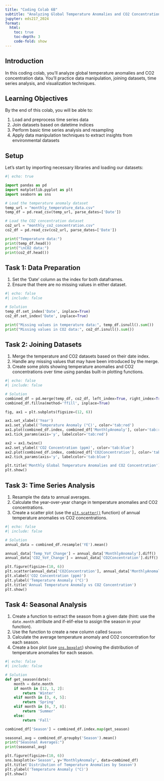 ```yaml
---
title: "Coding Colab 6B"
subtitle: "Analyzing Global Temperature Anomalies and CO2 Concentrations"
jupyter: eds217_2024
format:
  html:
    toc: true
    toc-depth: 3
    code-fold: show
---
```


## Introduction

In this coding colab, you'll analyze global temperature anomalies and CO2 concentration data. You'll practice data manipulation, joining datasets, time series analysis, and visualization techniques.

## Learning Objectives

By the end of this colab, you will be able to:

1. Load and preprocess time series data
2. Join datasets based on datetime indices
3. Perform basic time series analysis and resampling
5. Apply data manipulation techniques to extract insights from environmental datasets

## Setup

Let's start by importing necessary libraries and loading our datasets:

```python
#| echo: true

import pandas as pd
import matplotlib.pyplot as plt
import seaborn as sns

# Load the temperature anomaly dataset
temp_url = "monthly_temperature_data.csv"
temp_df = pd.read_csv(temp_url, parse_dates=['Date'])

# Load the CO2 concentration dataset
co2_url = "monthly_co2_concentration.csv"
co2_df = pd.read_csv(co2_url, parse_dates=['Date'])

print("Temperature data:")
print(temp_df.head())
print("\nCO2 data:")
print(co2_df.head())
```

## Task 1: Data Preparation

1. Set the 'Date' column as the index for both dataframes.
2. Ensure that there are no missing values in either dataset.

```python
#| echo: false
#| include: false

# Solution
temp_df.set_index('Date', inplace=True)
co2_df.set_index('Date', inplace=True)

print("Missing values in temperature data:", temp_df.isnull().sum())
print("Missing values in CO2 data:", co2_df.isnull().sum())

```

## Task 2: Joining Datasets

1. Merge the temperature and CO2 datasets based on their date index.
2. Handle any missing values that may have been introduced by the merge.
3. Create some plots showing temperature anomalies and CO2 concentrations over time using pandas built-in plotting functions. 

```python
#| echo: false
#| include: false

# Solution
combined_df = pd.merge(temp_df, co2_df, left_index=True, right_index=True, how='outer')
combined_df.fillna(method='ffill', inplace=True)

fig, ax1 = plt.subplots(figsize=(12, 6))

ax1.set_xlabel('Year')
ax1.set_ylabel('Temperature Anomaly (°C)', color='tab:red')
ax1.plot(combined_df.index, combined_df['MonthlyAnomaly'], color='tab:red')
ax1.tick_params(axis='y', labelcolor='tab:red')

ax2 = ax1.twinx()
ax2.set_ylabel('CO2 Concentration (ppm)', color='tab:blue')
ax2.plot(combined_df.index, combined_df['CO2Concentration'], color='tab:blue')
ax2.tick_params(axis='y', labelcolor='tab:blue')

plt.title('Monthly Global Temperature Anomalies and CO2 Concentration')
plt.show()
```

## Task 3: Time Series Analysis

1. Resample the data to annual averages.
2. Calculate the year-over-year change in temperature anomalies and CO2 concentrations.
3. Create a scatter plot (use the [`plt.scatter()`](../cheatsheets/matplotlib.qmd) function) of annual temperature anomalies vs CO2 concentrations.

```python
#| echo: false
#| include: false

# Solution
annual_data = combined_df.resample('YE').mean()

annual_data['Temp_YoY_Change'] = annual_data['MonthlyAnomaly'].diff()
annual_data['CO2_YoY_Change'] = annual_data['CO2Concentration'].diff()

plt.figure(figsize=(10, 6))
plt.scatter(annual_data['CO2Concentration'], annual_data['MonthlyAnomaly'])
plt.xlabel('CO2 Concentration (ppm)')
plt.ylabel('Temperature Anomaly (°C)')
plt.title('Annual Temperature Anomaly vs CO2 Concentration')
plt.show()
```

## Task 4: Seasonal Analysis

1. Create a function to extract the season from a given date (hint: use the `date.month` attribute and if-elif-else to assign the season in your function).
2. Use the function to create a new column called `Season`
3. Calculate the average temperature anomaly and CO2 concentration for each season.
4. Create a box plot (use [`sns.boxplot`](../cheatsheets/seaborn.qmd)) showing the distribution of temperature anomalies for each season.


```python
#| echo: false
#| include: false

# Solution
def get_season(date):
    month = date.month
    if month in [12, 1, 2]:
        return 'Winter'
    elif month in [3, 4, 5]:
        return 'Spring'
    elif month in [6, 7, 8]:
        return 'Summer'
    else:
        return 'Fall'

combined_df['Season'] = combined_df.index.map(get_season)

seasonal_avg = combined_df.groupby('Season').mean()
print("Seasonal Averages:")
print(seasonal_avg)

plt.figure(figsize=(10, 6))
sns.boxplot(x='Season', y='MonthlyAnomaly', data=combined_df)
plt.title('Distribution of Temperature Anomalies by Season')
plt.ylabel('Temperature Anomaly (°C)')
plt.show()
```

